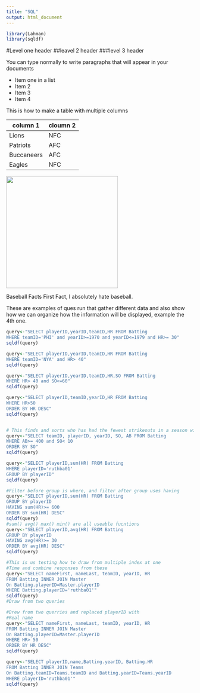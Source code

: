---
title: "SQL"
output: html_document
---
```{r}
library(Lahman)
library(sqldf)
```
#Level one header
##leavel 2 header
###level 3 header

You can type normally to write paragraphs that will appear in your documents

* Item one in a list
* Item 2
* Item 3
* Item 4

This is how to make a table with multiple columns

column 1 | cloumn 2
---|---
Lions | NFC
Patriots | AFC
Buccaneers | AFC
Eagles | NFC


<img src="gsd.jpg" width="300"/>


Baseball Facts
First Fact, I absolutely hate baseball.

These are examples of ques run that gather different data and also show how we can organize how the information will be displayed, example the 4th one.

```{r}
query<-"SELECT playerID,yearID,teamID,HR FROM Batting
WHERE teamID='PHI' and yearID>=1970 and yearID<=1979 and HR>= 30"
sqldf(query)

query<-"SELECT playerID,yearID,teamID,HR FROM Batting
WHERE teamID='NYA' and HR> 40"
sqldf(query)

query<-"SELECT playerID,yearID,teamID,HR,SO FROM Batting
WHERE HR> 40 and SO<=60"
sqldf(query)

query<-"SELECT playerID,teamID,yearID,HR FROM Batting
WHERE HR>50
ORDER BY HR DESC"
sqldf(query)


# This finds and sorts who has had the fewest strikeouts in a season with atleast 400 at bats
query<-"SELECT teamID, playerID, yearID, SO, AB FROM Batting
WHERE AB>= 400 and SO< 10
ORDER BY SO"
sqldf(query)

query<-"SELECT playerID,sum(HR) FROM Batting
WHERE playerID='ruthba01'
GROUP BY playerID"
sqldf(query)

#Filter before group is where, and filter after group uses having
query<-"SELECT playerID,sum(HR) FROM Batting
GROUP BY playerID
HAVING sum(HR)>= 600
ORDER BY sum(HR) DESC"
sqldf(query)
#sum() avg() max() min() are all useable fucntions
query<-"SELECT playerID,avg(HR) FROM Batting
GROUP BY playerID
HAVING avg(HR)>= 30
ORDER BY avg(HR) DESC"
sqldf(query)

#This is us testing how to draw from multiple index at one
#Time and combine responses from these
query<-"SELECT nameFirst, nameLast, teamID, yearID, HR
FROM Batting INNER JOIN Master
On Batting.playerID=Master.playerID
WHERE Batting.playerID='ruthba01'"
sqldf(query)
#Draw from two queries

#Drew from two querries and replaced playerID with
#Real name
query<-"SELECT nameFirst, nameLast, teamID, yearID, HR
FROM Batting INNER JOIN Master
On Batting.playerID=Master.playerID
WHERE HR> 50
ORDER BY HR DESC"
sqldf(query)

query<-"SELECT playerID,name,Batting.yearID, Batting.HR
FROM Batting INNER JOIN Teams
On Batting.teamID=Teams.teamID and Batting.yearID=Teams.yearID
WHERE playerID='ruthba01'"
sqldf(query)


```






